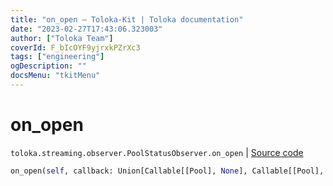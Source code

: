 ```yaml
---
title: "on_open — Toloka-Kit | Toloka documentation"
date: "2023-02-27T17:43:06.323003"
author: ["Toloka Team"]
coverId: F_bIcOYF9yjrxkPZrXc3
tags: ["engineering"]
ogDescription: ""
docsMenu: "tkitMenu"
---
```


# on_open
`toloka.streaming.observer.PoolStatusObserver.on_open` | [Source code](https://github.com/Toloka/toloka-kit/blob/v1.1.4/src/streaming/observer.py#L224)

```python
on_open(self, callback: Union[Callable[[Pool], None], Callable[[Pool], Awaitable[None]]])
```